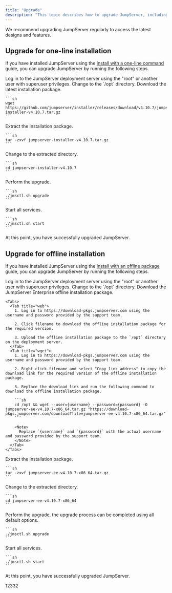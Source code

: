 ```yaml
---
title: "Upgrade"
description: "This topic describes how to upgrade JumpServer, including both the open-source and enterprise editions."
---
```


<Note>
  We recommend upgrading JumpServer regularly to access the latest designs and features.
</Note>

## Upgrade for one-line installation

If you have installed JumpServer using the [Install with a one-line command](/docs/installation#install-with-a-one-line-command) guide, you can upgrade JumpServer by running the following steps.

<Steps>
  <Step>
    Log in to the JumpServer deployment server using the "root" or another user with superuser privileges.
  </Step>
  <Step>
    Change to the `/opt` directory.
  </Step>
  <Step>
    Download the latest installation package.

    ```sh
    wget https://github.com/jumpserver/installer/releases/download/v4.10.7/jumpserver-installer-v4.10.7.tar.gz
    ```
  </Step>
  <Step>
    Extract the installation package.

    ```sh
    tar -zxvf jumpserver-installer-v4.10.7.tar.gz
    ```
  </Step>
  <Step>
    Change to the extracted directory.

    ```sh
    cd jumpserver-installer-v4.10.7
    ```
  </Step>
  <Step>
    Perform the upgrade.

    ```sh
    ./jmsctl.sh upgrade
    ```
  </Step>
  <Step>
    Start all services.

    ```sh
    ./jmsctl.sh start
    ```
  </Step>
  <Step>
    At this point, you have successfully upgraded JumpServer.
  </Step>
</Steps>

## Upgrade for offline installation

If you have installed JumpServer using the [Install with an offline package](/docs/installation#install-with-an-offline-package) guide, you can upgrade JumpServer by running the following steps.

<Steps>
  <Step>
    Log in to the JumpServer deployment server using the "root" or another user with superuser privileges.
  </Step>
  <Step>
    Change to the `/opt` directory.
  </Step>
  <Step>
    Download the JumpServer Enterprise offline installation package.

    <Tabs>  
      <Tab title="web">
        1. Log in to https://download-pkgs.jumpserver.com using the username and password provided by the support team.

        2. Click filename to download the offline installation package for the required version.

        3. Upload the offline installation package to the `/opt` directory on the deployment server.
      </Tab>
      <Tab title="wget">
        1. Log in to https://download-pkgs.jumpserver.com using the username and password provided by the support team.

        2. Right-click filename and select "Copy link address" to copy the download link for the required version of the offline installation package.

        3. Replace the download link and run the following command to download the offline installation package.

        ```sh
        cd /opt && wget --user={username} --password={password} -O jumpserver-ee-v4.10.7-x86_64.tar.gz "https://download-pkgs.jumpserver.com/download?file=jumpserver-ee-v4.10.7-x86_64.tar.gz"
        ```

        <Note>
          Replace `{username}` and `{password}` with the actual username and password provided by the support team.
        </Note>
      </Tab>
    </Tabs>
  </Step>
  <Step>
    Extract the installation package.

    ```sh
    tar -zxvf jumpserver-ee-v4.10.7-x86_64.tar.gz
    ```
  </Step>
  <Step>
    Change to the extracted directory.

    ```sh
    cd jumpserver-ee-v4.10.7-x86_64
    ```
  </Step>
  <Step>
    Perform the upgrade, the upgrade process can be completed using all default options.

    ```sh
    ./jmsctl.sh upgrade
    ```
  </Step>
  <Step>
    Start all services.

    ```sh
    ./jmsctl.sh start
    ```
  </Step>
  <Step>
    At this point, you have successfully upgraded JumpServer.
  </Step>
</Steps>

12332